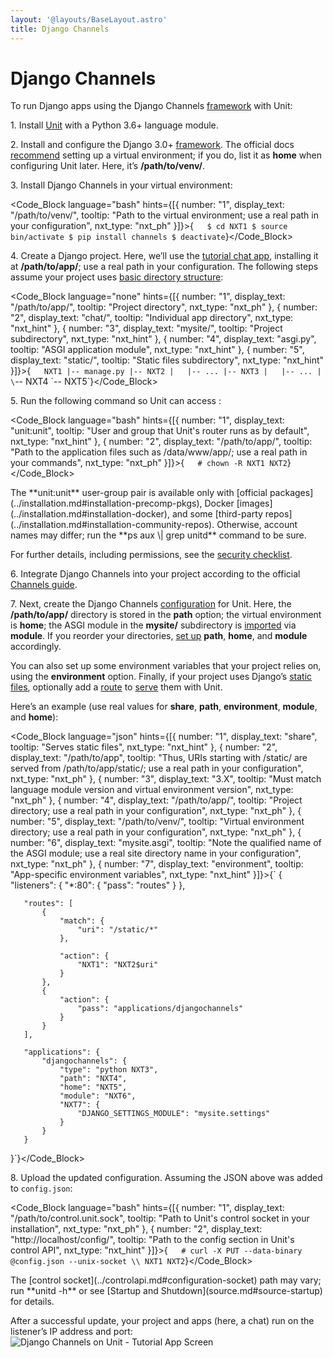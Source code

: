 ```yaml
---
layout: '@layouts/BaseLayout.astro'
title: Django Channels
---
```

# Django Channels

To run Django apps using the Django Channels [framework](https://channels.readthedocs.io/en/stable/) with Unit:

1\. Install [Unit](../installation.md#installation-precomp-pkgs) with a Python 3.6+ language module.

2\. Install and configure the Django 3.0+ [framework](https://www.djangoproject.com).  The official docs [recommend](https://docs.djangoproject.com/en/stable/topics/install/#installing-an-official-release-with-pip) setting up a virtual environment; if you do, list it as **home** when configuring Unit later.  Here, it’s **/path/to/venv/**.

3\. Install Django Channels in your virtual environment:

<Code_Block language="bash" hints={[{ number: "1", display_text: "/path/to/venv/", tooltip: "Path to the virtual environment; use a real path in your configuration", nxt_type: "nxt_ph" }]}>{`   $ cd NXT1
   $ source bin/activate
   $ pip install channels
   $ deactivate`}</Code_Block>

4\. Create a Django project.  Here, we’ll use the [tutorial chat app](https://channels.readthedocs.io/en/stable/tutorial/part_1.html#tutorial-part-1-basic-setup), installing it at **/path/to/app/**; use a real path in your configuration.  The following steps assume your project uses [basic directory structure](https://docs.djangoproject.com/en/stable/ref/django-admin/#django-admin-startproject):

<Code_Block language="none" hints={[{ number: "1", display_text: "/path/to/app/", tooltip: "Project directory", nxt_type: "nxt_ph" }, { number: "2", display_text: "chat/", tooltip: "Individual app directory", nxt_type: "nxt_hint" }, { number: "3", display_text: "mysite/", tooltip: "Project subdirectory", nxt_type: "nxt_hint" }, { number: "4", display_text: "asgi.py", tooltip: "ASGI application module", nxt_type: "nxt_hint" }, { number: "5", display_text: "static/", tooltip: "Static files subdirectory", nxt_type: "nxt_hint" }]}>{`   NXT1
   |-- manage.py
   |-- NXT2
   |   |-- ...
   |-- NXT3
   |   |-- ...
   |   \`-- NXT4
   \`-- NXT5`}</Code_Block>

5\. Run the following command so Unit can access :

<Code_Block language="bash" hints={[{ number: "1", display_text: "unit:unit", tooltip: "User and group that Unit's router runs as by default", nxt_type: "nxt_hint" }, { number: "2", display_text: "/path/to/app/", tooltip: "Path to the application files such as /data/www/app/; use a real path in your commands", nxt_type: "nxt_ph" }]}>{`   # chown -R NXT1 NXT2`}</Code_Block>

<Note type="note">
The **unit:unit** user-group pair is available only with [official packages](../installation.md#installation-precomp-pkgs), Docker [images](../installation.md#installation-docker), and some [third-party repos](../installation.md#installation-community-repos). Otherwise, account names may differ; run the **ps aux \| grep unitd** command to be sure.
</Note>

For further details, including permissions, see the [security checklist](security.md#security-apps).

6\. Integrate Django Channels into your project according to the official [Channels guide](https://channels.readthedocs.io/en/stable/tutorial/part_1.html#integrate-the-channels-library).

7\. Next, create the Django Channels [configuration](../configuration.md#configuration-python) for Unit.  Here, the **/path/to/app/** directory is stored in the **path** option; the virtual environment is **home**; the ASGI module in the **mysite/** subdirectory is [imported](https://docs.python.org/3/reference/import.html) via **module**.  If you reorder your directories, [set up](../configuration.md#configuration-python) **path**, **home**, and **module** accordingly.

You can also set up some environment variables that your project relies on, using the **environment** option.  Finally, if your project uses Django’s [static files](https://docs.djangoproject.com/en/stable/howto/static-files/), optionally add a [route](../configuration.md#configuration-routes) to [serve](../configuration.md#configuration-static) them with Unit.

Here’s an example (use real values for **share**, **path**, **environment**, **module**, and **home**):

<Code_Block language="json" hints={[{ number: "1", display_text: "share", tooltip: "Serves static files", nxt_type: "nxt_hint" }, { number: "2", display_text: "/path/to/app", tooltip: "Thus, URIs starting with /static/ are served from /path/to/app/static/; use a real path in your configuration", nxt_type: "nxt_ph" }, { number: "3", display_text: "3.X", tooltip: "Must match language module version and virtual environment version", nxt_type: "nxt_ph" }, { number: "4", display_text: "/path/to/app/", tooltip: "Project directory; use a real path in your configuration", nxt_type: "nxt_ph" }, { number: "5", display_text: "/path/to/venv/", tooltip: "Virtual environment directory; use a real path in your configuration", nxt_type: "nxt_ph" }, { number: "6", display_text: "mysite.asgi", tooltip: "Note the qualified name of the ASGI module; use a real site directory name in your configuration", nxt_type: "nxt_ph" }, { number: "7", display_text: "environment", tooltip: "App-specific environment variables", nxt_type: "nxt_hint" }]}>{`   {
       "listeners": {
           "*:80": {
               "pass": "routes"
           }
       },

       "routes": [
           {
               "match": {
                   "uri": "/static/*"
               },

               "action": {
                   "NXT1": "NXT2$uri"
               }
           },
           {
               "action": {
                   "pass": "applications/djangochannels"
               }
           }
       ],

       "applications": {
           "djangochannels": {
               "type": "python NXT3",
               "path": "NXT4",
               "home": "NXT5",
               "module": "NXT6",
               "NXT7": {
                   "DJANGO_SETTINGS_MODULE": "mysite.settings"
               }
           }
       }
   }`}</Code_Block>

8\. Upload the updated configuration.  Assuming the JSON above was added to `config.json`:

<Code_Block language="bash" hints={[{ number: "1", display_text: "/path/to/control.unit.sock", tooltip: "Path to Unit's control socket in your installation", nxt_type: "nxt_ph" }, { number: "2", display_text: "http://localhost/config/", tooltip: "Path to the config section in Unit's control API", nxt_type: "nxt_hint" }]}>{`   # curl -X PUT --data-binary @config.json --unix-socket \\
          NXT1 NXT2`}</Code_Block>

<Note type="note">
The [control socket](../controlapi.md#configuration-socket) path may vary; run **unitd -h** or see [Startup and Shutdown](source.md#source-startup) for details.
</Note>

After a successful update, your project and apps (here, a chat) run on the listener’s IP address and port: ![Django Channels on Unit - Tutorial App Screen](/djangochannels.png)